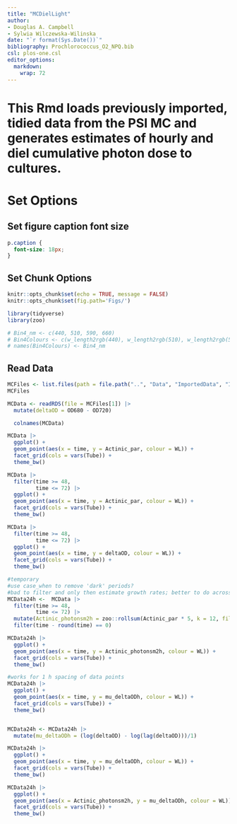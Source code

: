 ```yaml
---
title: "MCDielLight"
author:
- Douglas A. Campbell
- Sylwia Wilczewska-Wilinska
date: "`r format(Sys.Date())`"
bibliography: Prochlorococcus_O2_NPQ.bib
csl: plos-one.csl
editor_options: 
  markdown: 
    wrap: 72
---
```

# This Rmd loads previously imported,  tidied data from the PSI MC and generates estimates of hourly and diel cumulative photon dose to cultures.

# Set Options

## Set figure caption font size

```css
p.caption {
  font-size: 18px;
}
```

## Set Chunk Options

```r
knitr::opts_chunk$set(echo = TRUE, message = FALSE)
knitr::opts_chunk$set(fig.path='Figs/')
```

```r
library(tidyverse)
library(zoo)
```

```r
# Bin4_nm <- c(440, 510, 590, 660)
# Bin4Colours <- c(w_length2rgb(440), w_length2rgb(510), w_length2rgb(590), w_length2rgb(660))
# names(Bin4Colours) <- Bin4_nm
```

## Read Data
```r
MCFiles <- list.files(path = file.path("..", "Data", "ImportedData", "ImportedMCData"), full.names = TRUE)
MCFiles

MCData <- readRDS(file = MCFiles[1]) |>
  mutate(deltaOD = OD680 - OD720)

  colnames(MCData)
```

```r
MCData |>
  ggplot() +
  geom_point(aes(x = time, y = Actinic_par, colour = WL)) +
  facet_grid(cols = vars(Tube)) +
  theme_bw()

MCData |>
  filter(time >= 48,
         time <= 72) |>
  ggplot() +
  geom_point(aes(x = time, y = Actinic_par, colour = WL)) +
  facet_grid(cols = vars(Tube)) +
  theme_bw()

MCData |>
  filter(time >= 48,
         time <= 72) |>
  ggplot() +
  geom_point(aes(x = time, y = deltaOD, colour = WL)) +
  facet_grid(cols = vars(Tube)) +
  theme_bw()
```

```r
#temporary
#use case_when to remove 'dark' periods?
#bad to filter and only then estimate growth rates; better to do across 1 h window
MCData24h <-  MCData |>
  filter(time >= 48,
         time <= 72) |>
  mutate(Actinic_photonsm2h = zoo::rollsum(Actinic_par * 5, k = 12, fill = NA, align = "right")) |>
  filter(time - round(time) == 0)

MCData24h |>
  ggplot() +
  geom_point(aes(x = time, y = Actinic_photonsm2h, colour = WL)) +
  facet_grid(cols = vars(Tube)) +
  theme_bw()


```

```r
#works for 1 h spacing of data points
MCData24h |>
  ggplot() +
  geom_point(aes(x = time, y = mu_deltaODh, colour = WL)) +
  facet_grid(cols = vars(Tube)) +
  theme_bw()


MCData24h <- MCData24h |>
  mutate(mu_deltaODh = (log(deltaOD) - log(lag(deltaOD)))/1)

MCData24h |>
  ggplot() +
  geom_point(aes(x = time, y = mu_deltaODh, colour = WL)) +
  facet_grid(cols = vars(Tube)) +
  theme_bw()

MCData24h |>
  ggplot() +
  geom_point(aes(x = Actinic_photonsm2h, y = mu_deltaODh, colour = WL)) +
  facet_grid(cols = vars(Tube)) +
  theme_bw()
```

